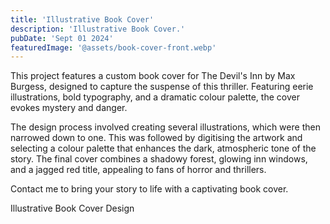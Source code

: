 ```yaml
---
title: 'Illustrative Book Cover'
description: 'Illustrative Book Cover.'
pubDate: 'Sept 01 2024'
featuredImage: '@assets/book-cover-front.webp'
---
```


This project features a custom book cover for The Devil's Inn by Max Burgess, designed to capture the suspense of this thriller. Featuring eerie illustrations, bold typography, and a dramatic colour palette, the cover evokes mystery and danger.  

The design process involved creating several illustrations, which were then narrowed down to one. This was followed by digitising the artwork and selecting a colour palette that enhances the dark, atmospheric tone of the story. The final cover combines a shadowy forest, glowing inn windows, and a jagged red title, appealing to fans of horror and thrillers.  

Contact me to bring your story to life with a captivating book cover.  


<ProjectImage path={image1} alt="Illustrative Book Cover"/>
<ProjectImage path={image2} alt="Illustrative Book Cover"/>
<ProjectImage path={image3} alt="Illustrative Book Cover"/>

Illustrative Book Cover Design
